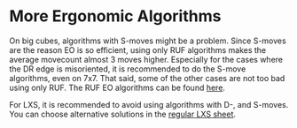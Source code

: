 # More Ergonomic Algorithms
On big cubes, algorithms with S-moves might be a problem. Since S-moves are the reason EO is so efficient, using only RUF algorithms makes the average movecount almost 3 moves higher. Especially for the cases where the DR edge is misoriented, it is recommended to do the S-move algorithms, even on 7x7. That said, some of the other cases are not too bad using only RUF. The RUF EO algorithms can be found [here](https://docs.google.com/spreadsheets/d/1fjuIZvBnhMOp90Ify5DWr_Yh3YS0ewuukODGb16kSoA/edit?usp=sharing). 

For LXS, it is recommended to avoid using algorithms with D-, and S-moves. You can choose alternative solutions in the [regular LXS sheet](https://docs.google.com/spreadsheets/d/1P2DB0SyA1BrezYJ_g7RJ7_l32Ilxq7lLtr53zlG_TUU/).